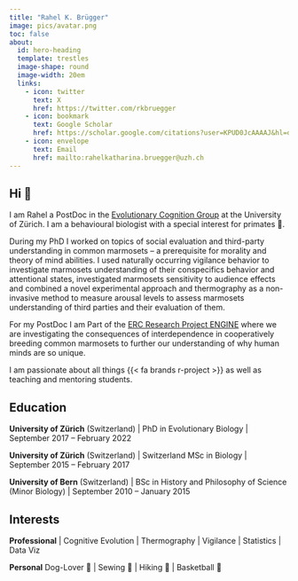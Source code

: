 ```yaml
---
title: "Rahel K. Brügger"
image: pics/avatar.png
toc: false
about: 
  id: hero-heading
  template: trestles
  image-shape: round
  image-width: 20em
  links:
    - icon: twitter
      text: X
      href: https://twitter.com/rkbruegger
    - icon: bookmark
      text: Google Scholar
      href: https://scholar.google.com/citations?user=KPUD0JcAAAAJ&hl=de 
    - icon: envelope
      text: Email
      href: mailto:rahelkatharina.bruegger@uzh.ch
---
```


::: {#hero-heading}
```{=html}
<style>
  body {
  background-image: url('pics/07.jpg') ;
  background-size: cover;
  background-repeat: no-repeat;
  background-size: auto;
}
  
</style>
```
## Hi 👋

I am Rahel a PostDoc in the [Evolutionary Cognition Group](https://evocog-uzh.squarespace.com/) at the University of Zürich. I am a behavioural biologist with a special interest for primates 🐒.

During my PhD I worked on topics of social evaluation and third-party understanding in common marmosets – a prerequisite for morality and theory of mind abilities. I used naturally occurring vigilance behavior to investigate marmosets understanding of their conspecifics behavior and attentional states, investigated marmosets sensitivity to audience effects and combined a novel experimental approach and thermography as a non-invasive method to measure arousal levels to assess marmosets understanding of third parties and their evaluation of them.

For my PostDoc I am Part of the [ERC Research Project ENGINE](https://evocog-uzh.squarespace.com/erc-project) where we are investigating the consequences of interdependence in cooperatively breeding common marmosets to further our understanding of why human minds are so unique.

I am passionate about all things {{< fa brands r-project >}} as well as teaching and mentoring students. 

## Education

**University of Zürich** (Switzerland) \| PhD in Evolutionary Biology \| September 2017 -- February 2022

**University of Zürich** (Switzerland) \| Switzerland MSc in Biology \| September 2015 -- February 2017

**University of Bern** (Switzerland) \| BSc in History and Philosophy of Science (Minor Biology) \| September 2010 -- January 2015

## Interests

**Professional** \| Cognitive Evolution \| Thermography \| Vigilance \| Statistics \| Data Viz

**Personal** Dog-Lover 🐶 \| Sewing 🧵 \| Hiking 🌄 \| Basketball 🏀
:::



